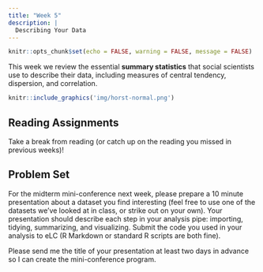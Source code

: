 ```yaml
---
title: "Week 5"
description: |
  Describing Your Data
---
```


```r
knitr::opts_chunk$set(echo = FALSE, warning = FALSE, message = FALSE)
```

This week we review the essential **summary statistics** that social scientists use to describe their data, including measures of central tendency, dispersion, and correlation.

```r
knitr::include_graphics('img/horst-normal.png')
```

## Reading Assignments

Take a break from reading (or catch up on the reading you missed in previous weeks)!

## Problem Set

For the midterm mini-conference next week, please prepare a 10 minute presentation about a dataset you find interesting (feel free to use one of the datasets we've looked at in class, or strike out on your own). Your presentation should describe each step in your analysis pipe: importing, tidying, summarizing, and visualizing. Submit the code you used in your analysis to eLC (R Markdown or standard R scripts are both fine).

Please send me the title of your presentation at least two days in advance so I can create the mini-conference program.
